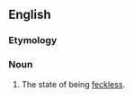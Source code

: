 ==English==

===Etymology===
{{suffix|en|feckless|ness}}

===Noun===
{{en-noun|-|es}}

# The state of being [[feckless]].